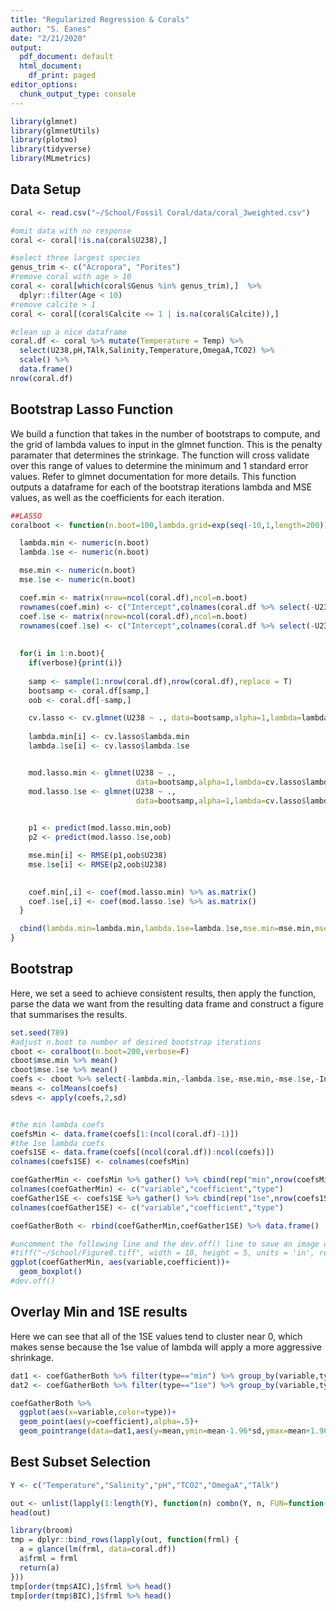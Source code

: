 ```yaml
---
title: "Regularized Regression & Corals"
author: "S. Eanes"
date: "2/21/2020"
output:
  pdf_document: default
  html_document:
    df_print: paged
editor_options:
  chunk_output_type: console
---
```



```r
library(glmnet)
library(glmnetUtils)
library(plotmo)
library(tidyverse)
library(MLmetrics)
```

## Data Setup

```r
coral <- read.csv("~/School/Fossil Coral/data/coral_3weighted.csv")

#omit data with no response
coral <- coral[!is.na(coral$U238),]

#select three largest species
genus_trim <- c("Acropora", "Porites")
#remove coral with age > 10
coral <- coral[which(coral$Genus %in% genus_trim),]  %>% 
  dplyr::filter(Age < 10) 
#remove calcite > 1
coral <- coral[(coral$Calcite <= 1 | is.na(coral$Calcite)),]

#clean up a nice dataframe
coral.df <- coral %>% mutate(Temperature = Temp) %>%
  select(U238,pH,TAlk,Salinity,Temperature,OmegaA,TCO2) %>%
  scale() %>%
  data.frame()
nrow(coral.df)
```

## Bootstrap Lasso Function

We build a function that takes in the number of bootstraps to compute, and the grid of lambda values to input in the glmnet function. This is the penalty paramater that determines the strinkage. The function will cross validate over this range of values to determine the minimum and 1 standard error values. Refer to glmnet documentation for more details. This function outputs a dataframe for each of the bootstrap iterations lambda and MSE values, as well as the coefficients for each iteration.

```r
##LASSO
coralboot <- function(n.boot=100,lambda.grid=exp(seq(-10,1,length=200)),verbose=F){

  lambda.min <- numeric(n.boot)
  lambda.1se <- numeric(n.boot)

  mse.min <- numeric(n.boot)
  mse.1se <- numeric(n.boot)

  coef.min <- matrix(nrow=ncol(coral.df),ncol=n.boot)
  rownames(coef.min) <- c("Intercept",colnames(coral.df %>% select(-U238)))
  coef.1se <- matrix(nrow=ncol(coral.df),ncol=n.boot)
  rownames(coef.1se) <- c("Intercept",colnames(coral.df %>% select(-U238)))
  
  
  for(i in 1:n.boot){
    if(verbose){print(i)}
  
    samp <- sample(1:nrow(coral.df),nrow(coral.df),replace = T)
    bootsamp <- coral.df[samp,]
    oob <- coral.df[-samp,]

    cv.lasso <- cv.glmnet(U238 ~ ., data=bootsamp,alpha=1,lambda=lambda.grid,intercept=F)
    
    lambda.min[i] <- cv.lasso$lambda.min
    lambda.1se[i] <- cv.lasso$lambda.1se


    mod.lasso.min <- glmnet(U238 ~ .,
                            data=bootsamp,alpha=1,lambda=cv.lasso$lambda.min,intercept=F)
    mod.lasso.1se <- glmnet(U238 ~ .,
                            data=bootsamp,alpha=1,lambda=cv.lasso$lambda.1se,intercept=F)
    

    p1 <- predict(mod.lasso.min,oob)
    p2 <- predict(mod.lasso.1se,oob)

    mse.min[i] <- RMSE(p1,oob$U238)
    mse.1se[i] <- RMSE(p2,oob$U238)
  

    coef.min[,i] <- coef(mod.lasso.min) %>% as.matrix()
    coef.1se[,i] <- coef(mod.lasso.1se) %>% as.matrix()
  }

  cbind(lambda.min=lambda.min,lambda.1se=lambda.1se,mse.min=mse.min,mse.1se=mse.1se,coef.min=t(coef.min),coef.1se=t(coef.1se)) %>% data.frame()
}
```

## Bootstrap

Here, we set a seed to achieve consistent results, then apply the function, parse the data we want from the resulting data frame and construct a figure that summarises the results.
```r
set.seed(789)
#adjust n.boot to number of desired bootstrap iterations
cboot <- coralboot(n.boot=200,verbose=F)
cboot$mse.min %>% mean()
cboot$mse.1se %>% mean()
coefs <- cboot %>% select(-lambda.min,-lambda.1se,-mse.min,-mse.1se,-Intercept,-Intercept.1)
means <- colMeans(coefs)
sdevs <- apply(coefs,2,sd)


#the min lambda coefs
coefsMin <- data.frame(coefs[1:(ncol(coral.df)-1)])
#the 1se lambda coefs
coefs1SE <- data.frame(coefs[(ncol(coral.df)):ncol(coefs)])
colnames(coefs1SE) <- colnames(coefsMin)

coefGatherMin <- coefsMin %>% gather() %>% cbind(rep("min",nrow(coefsMin)))
colnames(coefGatherMin) <- c("variable","coefficient","type")
coefGather1SE <- coefs1SE %>% gather() %>% cbind(rep("1se",nrow(coefs1SE)))
colnames(coefGather1SE) <- c("variable","coefficient","type")

coefGatherBoth <- rbind(coefGatherMin,coefGather1SE) %>% data.frame() 

#uncomment the following line and the dev.off() line to save an image of the figure locally
#tiff("~/School/Figure8.tiff", width = 10, height = 5, units = 'in', res = 300)
ggplot(coefGatherMin, aes(variable,coefficient))+
  geom_boxplot()
#dev.off()
```

## Overlay Min and 1SE results

Here we can see that all of the 1SE values tend to cluster near 0, which makes sense because the 1se value of lambda will apply a more aggressive shrinkage.

```r
dat1 <- coefGatherBoth %>% filter(type=="min") %>% group_by(variable,type) %>% summarise(n=n(), mean=mean(coefficient),sd=sd(coefficient))
dat2 <- coefGatherBoth %>% filter(type=="1se") %>% group_by(variable,type) %>% summarise(n=n(), mean=mean(coefficient),sd=sd(coefficient))

coefGatherBoth %>% 
  ggplot(aes(x=variable,color=type))+
  geom_point(aes(y=coefficient),alpha=.5)+
  geom_pointrange(data=dat1,aes(y=mean,ymin=mean-1.96*sd,ymax=mean+1.96*sd),color='black')
```

## Best Subset Selection

```r
Y <- c("Temperature","Salinity","pH","TCO2","OmegaA","TAlk")

out <- unlist(lapply(1:length(Y), function(n) combn(Y, n, FUN=function(row) paste0("U238 ~ ", paste0(row, collapse = "+")))))
head(out)

library(broom)
tmp = dplyr::bind_rows(lapply(out, function(frml) {
  a = glance(lm(frml, data=coral.df))
  a$frml = frml
  return(a)
}))
tmp[order(tmp$AIC),]$frml %>% head()
tmp[order(tmp$BIC),]$frml %>% head()
```
